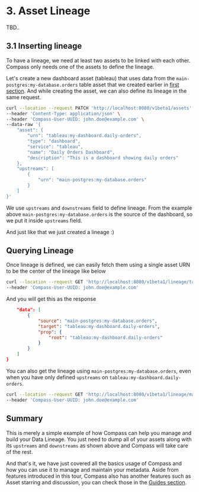 # 3. Asset Lineage

TBD..

## 3.1 Inserting lineage
To have a lineage, we need at least two assets to be linked with each other.
Compass only needs one of the assets to define the lineage.

Let's create a new dashboard asset (tableau) that uses data from the `main-postgres:my-database.orders` table asset that we created earlier in [first section](./1-my-first-asset.md#13-sending-your-first-asset-to-compass).
And while creating the asset, we can also define its lineage in the same request.

```bash
curl --location --request PATCH 'http://localhost:8080/v1beta1/assets' \
--header 'Content-Type: application/json' \
--header 'Compass-User-UUID: john.doe@example.com' \
--data-raw '{
    "asset": {
        "urn": "tableau:my-dashboard.daily-orders",
        "type": "dashboard",
        "service": "tableau",
        "name": "Daily Orders Dashboard",
        "description": "This is a dashboard showing daily orders"
    },
    "upstreams": [
        {
            "urn": "main-postgres:my-database.orders"
        }
    ]
}'
```

We use `upstreams` and `downstreams` field to define lineage.
From the example above `main-postgres:my-database.orders` is the source of the dashboard, so we put it inside `upstreams` field.

And just like that we just created a lineage :)

## Querying Lineage

Once lineage is defined, we can easily fetch them using a single asset URN to be the center of the lineage like below

```bash
curl --location --request GET 'http://localhost:8080/v1beta1/lineage/tableau:my-dashboard.daily-orders' \
--header 'Compass-User-UUID: john.doe@example.com'
```

And you will get this as the response

```json
    "data": [
        {
            "source": "main-postgres:my-database.orders",
            "target": "tableau:my-dashboard.daily-orders",
            "prop": {
                "root": "tableau:my-dashboard.daily-orders"
            }
        }
    ]
}
```

You can also get the lineage using `main-postgres:my-database.orders`, even when you have only defined `upstreams` on `tableau:my-dashboard.daily-orders`.

```bash
curl --location --request GET 'http://localhost:8080/v1beta1/lineage/main-postgres:my-database.orders' \
--header 'Compass-User-UUID: john.doe@example.com'
```

## Summary

This is merely a simple example of how Compass can help you manage and build your Data Lineage.
You just need to dump all of your assets along with its `upstreams` and `downstreams` as shown above and Compass will take care of the rest.

And that's it, we have just covered all the basics usage of Compass and how you can use it to manage and maintain your metadata.
Aside from features introduced in this tour, Compass also has another features such as Asset starring and discussion, you can check those in the [Guides section](../guides/starring).

